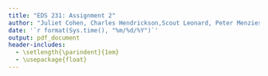 ```yaml
---
title: "EDS 231: Assignment 2"
author: "Juliet Cohen, Charles Hendrickson,Scout Leonard, Peter Menzies"
date: '`r format(Sys.time(), "%m/%d/%Y")`'
output: pdf_document
header-includes:
  - \setlength{\parindent}{1em}
  - \usepackage{float}
---
```




